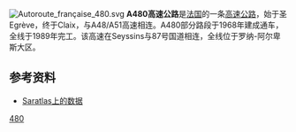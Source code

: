 [[File:Autoroute_française_480.svg|right]]
'''A480高速公路'''是[[法国|法国]]的一条[[高速公路|高速公路]]，始于圣Egrève，终于Claix，与A48/A51高速相连。A480部分路段于1968年建成通车，全线于1989年完工。该高速在Seyssins与87号国道相连，全线位于罗纳-阿尔卑斯大区。

==参考资料==
*[http://saratlas.free.fr/index.php?page=autoroute&route=a480&lang=fr Saratlas上的数据]{{Wayback|url=http://saratlas.free.fr/index.php?page=autoroute&route=a480&lang=fr |date=20150724022407 }}{{fr}}

{{法国高速公路}}
[[Category:法国高速公路|480]]